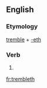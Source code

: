 ==English==

===Etymology===
[[tremble]] + [[-eth]]

===Verb===
{{en-verb form}}

# {{en-archaic third-person singular of|tremble}}

[[fr:trembleth]]